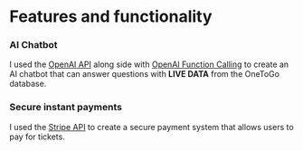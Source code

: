 # Features and functionality

### AI Chatbot

I used the [OpenAI API](https://openai.com/api) along side with [OpenAI Function Calling](https://openai.com/blog/function-calling-and-other-api-updates)
to create an AI chatbot that can answer questions with **LIVE DATA** from the OneToGo database.

### Secure instant payments

I used the [Stripe API](https://stripe.com/docs/api) to create a secure payment system that allows users to pay for tickets.
